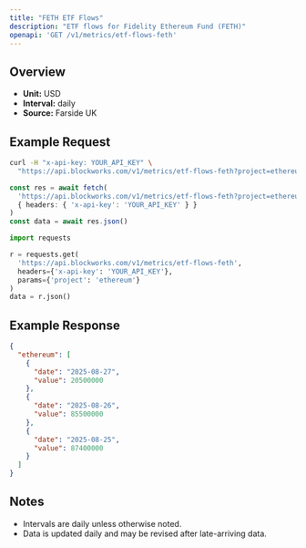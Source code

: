 ```yaml
---
title: "FETH ETF Flows"
description: "ETF flows for Fidelity Ethereum Fund (FETH)"
openapi: 'GET /v1/metrics/etf-flows-feth'
---
```


## Overview

- **Unit:** USD
- **Interval:** daily
- **Source:** Farside UK

## Example Request

<CodeGroup>

```bash cURL
curl -H "x-api-key: YOUR_API_KEY" \
  "https://api.blockworks.com/v1/metrics/etf-flows-feth?project=ethereum"
```

```typescript TypeScript
const res = await fetch(
  'https://api.blockworks.com/v1/metrics/etf-flows-feth?project=ethereum',
  { headers: { 'x-api-key': 'YOUR_API_KEY' } }
)
const data = await res.json()
```

```python Python
import requests

r = requests.get(
  'https://api.blockworks.com/v1/metrics/etf-flows-feth',
  headers={'x-api-key': 'YOUR_API_KEY'},
  params={'project': 'ethereum'}
)
data = r.json()
```

</CodeGroup>

## Example Response

```json
{
  "ethereum": [
    {
      "date": "2025-08-27",
      "value": 20500000
    },
    {
      "date": "2025-08-26",
      "value": 85500000
    },
    {
      "date": "2025-08-25",
      "value": 87400000
    }
  ]
}
```

## Notes
- Intervals are daily unless otherwise noted.
- Data is updated daily and may be revised after late-arriving data.
